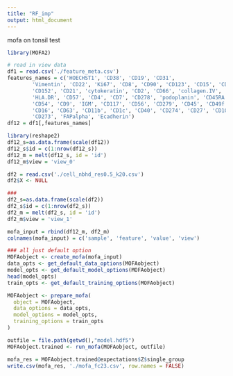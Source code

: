 ```yaml
---
title: "RF_imp"
output: html_document
---
```


mofa on tonsil test


```r
library(MOFA2)

# read in view data
df1 = read.csv('./feature_meta.csv')
features_names = c('HOECHST1', 'CD38', 'CD19', 'CD31',
        'Vimentin', 'CD22', 'Ki67', 'CD8', 'CD90', 'CD123', 'CD15', 'CD3',
        'CD152', 'CD21', 'cytokeratin', 'CD2', 'CD66', 'collagen.IV', 'CD81',
        'HLA.DR', 'CD57', 'CD4', 'CD7', 'CD278', 'podoplanin', 'CD45RA', 'CD34',
        'CD54', 'CD9', 'IGM', 'CD117', 'CD56', 'CD279', 'CD45', 'CD49f', 'CD5',
        'CD16', 'CD63', 'CD11b', 'CD1c', 'CD40', 'CD274', 'CD27', 'CD104',
        'CD273', 'FAPalpha', 'Ecadherin')
df12 = df1[,features_names]

library(reshape2)
df12_s=as.data.frame(scale(df12))
df12_s$id = c(1:nrow(df12_s))
df12_m = melt(df12_s, id = 'id')
df12_m$view = 'view_0'
```


```r
df2 = read.csv('./cell_nbhd_res0.5_k20.csv')
df2$X <- NULL

###
df2_s=as.data.frame(scale(df2))
df2_s$id = c(1:nrow(df2_s))
df2_m = melt(df2_s, id = 'id')
df2_m$view = 'view_1'
```


```r
mofa_input = rbind(df12_m, df2_m)
colnames(mofa_input) = c('sample', 'feature', 'value', 'view')

### all just default option
MOFAobject <- create_mofa(mofa_input)
data_opts <- get_default_data_options(MOFAobject)
model_opts <- get_default_model_options(MOFAobject)
head(model_opts)
train_opts <- get_default_training_options(MOFAobject)

MOFAobject <- prepare_mofa(
  object = MOFAobject,
  data_options = data_opts,
  model_options = model_opts,
  training_options = train_opts
)

outfile = file.path(getwd(),"model.hdf5")
MOFAobject.trained <- run_mofa(MOFAobject, outfile)
```

```r
mofa_res = MOFAobject.trained@expectations$Z$single_group
write.csv(mofa_res, './mofa_fc23.csv', row.names = FALSE)
```




